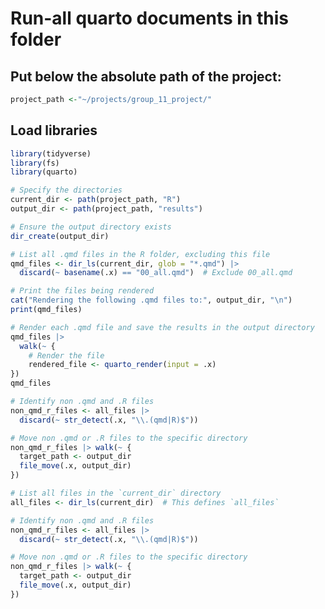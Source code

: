 # Run-all quarto documents in this folder

## Put below the absolute path of the project:

```r
project_path <-"~/projects/group_11_project/"
```

## Load libraries

```r
library(tidyverse) 
library(fs) 
library(quarto)
```

```r

# Specify the directories
current_dir <- path(project_path, "R")
output_dir <- path(project_path, "results")

# Ensure the output directory exists
dir_create(output_dir)

# List all .qmd files in the R folder, excluding this file
qmd_files <- dir_ls(current_dir, glob = "*.qmd") |>
  discard(~ basename(.x) == "00_all.qmd")  # Exclude 00_all.qmd

# Print the files being rendered
cat("Rendering the following .qmd files to:", output_dir, "\n")
print(qmd_files)

# Render each .qmd file and save the results in the output directory
qmd_files |>
  walk(~ {
    # Render the file
    rendered_file <- quarto_render(input = .x)
})
qmd_files

# Identify non .qmd and .R files
non_qmd_r_files <- all_files |>
  discard(~ str_detect(.x, "\\.(qmd|R)$"))

# Move non .qmd or .R files to the specific directory
non_qmd_r_files |> walk(~ {
  target_path <- output_dir
  file_move(.x, output_dir)
})
```

```r
# List all files in the `current_dir` directory
all_files <- dir_ls(current_dir)  # This defines `all_files`

# Identify non .qmd and .R files
non_qmd_r_files <- all_files |>
  discard(~ str_detect(.x, "\\.(qmd|R)$"))

# Move non .qmd or .R files to the specific directory
non_qmd_r_files |> walk(~ {
  target_path <- output_dir
  file_move(.x, output_dir)
})
```
